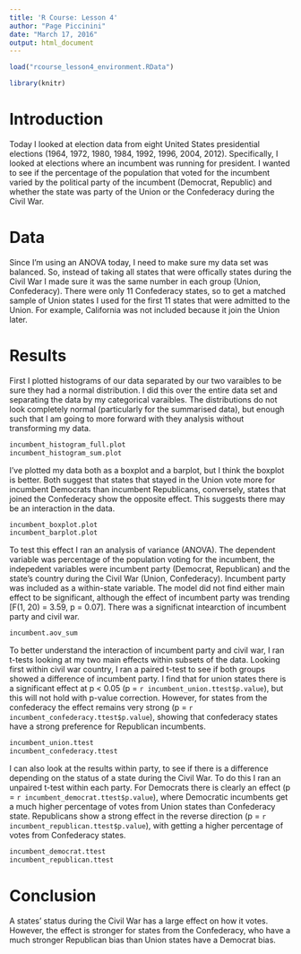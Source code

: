 ```yaml
---
title: 'R Course: Lesson 4'
author: "Page Piccinini"
date: "March 17, 2016"
output: html_document
---
```

```r
load("rcourse_lesson4_environment.RData")

library(knitr)
```

# Introduction

Today I looked at election data from eight United States presidential elections (1964, 1972, 1980, 1984, 1992, 1996, 2004, 2012). Specifically, I looked at elections where an incumbent was running for president. I wanted to see if the percentage of the population that voted for the incumbent varied by the political party of the incumbent (Democrat, Republic) and whether the state was party of the Union or the Confederacy during the Civil War.

# Data

Since I'm using an ANOVA today, I need to make sure my data set was balanced. So, instead of taking all states that were offically states during the Civil War I made sure it was the same number in each group (Union, Confederacy). There were only 11 Confederacy states, so to get a matched sample of Union states I used for the first 11 states that were admitted to the Union. For example, California was not included because it join the Union later.

# Results

First I plotted histograms of our data separated by our two varaibles to be sure they had a normal distribution. I did this over the entire data set and separating the data by my categorical varaibles. The distributions do not look completely normal (particularly for the summarised data), but enough such that I am going to more forward with they analysis without transforming my data.

```r
incumbent_histogram_full.plot
incumbent_histogram_sum.plot
```

I've plotted my data both as a boxplot and a barplot, but I think the boxplot is better. Both suggest that states that stayed in the Union vote more for incumbent Democrats than incumbent Republicans, conversely, states that joined the Confederacy show the opposite effect. This suggests there may be an interaction in the data.

```r
incumbent_boxplot.plot
incumbent_barplot.plot
```

To test this effect I ran an analysis of variance (ANOVA). The dependent variable was percentage of the population voting for the incumbent, the indepedent variables were incumbent party (Democrat, Republican) and the state's country during the Civil War (Union, Confederacy). Incumbent party was included as a within-state variable. The model did not find either main effect to be significant, although the effect of incumbent party was trending [F(1, 20) = 3.59, p = 0.07]. There was a significnat intearction of incumbent party and civil war.

```r
incumbent.aov_sum
```

To better understand the interaction of incumbent party and civil war, I ran t-tests looking at my two main effects within subsets of the data. Looking first within civil war country, I ran a paired t-test to see if both groups showed a difference of incumbent party. I find that for union states there is a significant effect at p < 0.05 (p = `r incumbent_union.ttest$p.value`), but this will not hold with p-value correction. However, for states from the confederacy the effect remains very strong (p = `r incumbent_confederacy.ttest$p.value`), showing that confederacy states have a strong preference for Republican incumbents.

```r
incumbent_union.ttest
incumbent_confederacy.ttest
```

I can also look at the results within party, to see if there is a difference depending on the status of a state during the Civil War. To do this I ran an unpaired t-test within each party. For Democrats there is clearly an effect (p = `r incumbent_democrat.ttest$p.value`), where Democratic incumbents get a much higher percentage of votes from Union states than Confederacy state. Republicans show a strong effect in the reverse direction (p = `r incumbent_republican.ttest$p.value`), with getting a higher percentage of votes from Confederacy states.

```r
incumbent_democrat.ttest
incumbent_republican.ttest
```

# Conclusion

A states' status during the Civil War has a large effect on how it votes. However, the effect is stronger for states from the Confederacy, who have a much stronger Republican bias than Union states have a Democrat bias.